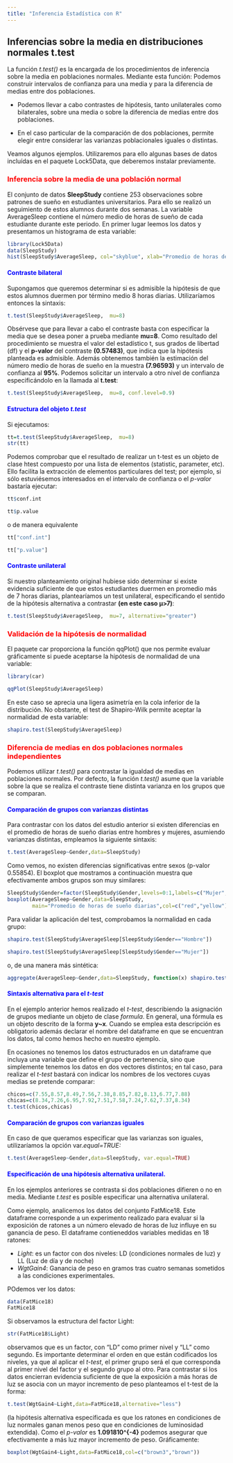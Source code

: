 ```yaml
---
title: "Inferencia Estadística con R"
---
```




## Inferencias sobre la media en distribuciones normales t.test
La función *t.test()* es la encargada de los procedimientos de inferencia sobre la media en poblaciones normales. Mediante esta función:
Podemos construir intervalos de confianza para una media y para la diferencia de medias entre dos poblaciones.

-   Podemos llevar a cabo contrastes de hipótesis, tanto unilaterales como bilaterales, sobre una media o sobre la diferencia de medias entre dos poblaciones.

-   En el caso particular de la comparación de dos poblaciones, permite elegir entre considerar las varianzas poblacionales iguales o distintas.

Veamos algunos ejemplos. Utilizaremos para ello algunas bases de  datos incluídas en el paquete Lock5Data, que deberemos instalar previamente.

### <span style="color:red">Inferencia sobre la media de una población normal</span>

El conjunto de datos **SleepStudy** contiene 253 observaciones sobre patrones de sueño en estudiantes universitarios. Para ello se realizó un seguimiento de estos alumnos durante dos semanas. La variable AverageSleep contiene el número medio de horas de sueño de cada estudiante durante este periodo. En primer lugar leemos los datos y presentamos un histograma de esta variable:

```r
library(Lock5Data)  
data(SleepStudy)    
hist(SleepStudy$AverageSleep, col="skyblue", xlab="Promedio de horas de sueño diarias", main="Estudio del sueño en \n estudiantes universitarios")  
```

#### <span style="color:blue">Contraste bilateral</span>
Supongamos que queremos determinar si es admisible la hipótesis de que estos alumnos duermen por término medio 8 horas diarias. Utilizaríamos entonces la sintaxis:
```r
t.test(SleepStudy$AverageSleep,  mu=8)
```
Obsérvese que para llevar a cabo el contraste basta con especificar la media que se desea poner a prueba mediante **mu=8**. Como resultado del procedimiento se muestra el valor del estadístico t, sus grados de libertad (df) y el **p-valor** del contraste **(0.57483)**, que indica que la hipótesis planteada es admisible. Además obtenemos también la estimación del número medio de horas de sueño en la muestra **(7.96593)** y un intervalo de confianza al **95%**. Podemos solicitar un intervalo a otro nivel de confianza especificándolo en la llamada al **t.test**:
```r
t.test(SleepStudy$AverageSleep,  mu=8, conf.level=0.9)
```



#### <span style="color:blue">Estructura del objeto *t.test*</span>

Si ejecutamos:

```r
tt=t.test(SleepStudy$AverageSleep,  mu=8)
str(tt)
```
Podemos comprobar que el resultado de realizar un t-test es un objeto de clase htest compuesto por una lista de elementos (statistic, parameter, etc). Ello facilita la extracción de elementos particulares del test; por ejemplo, si sólo estuviésemos interesados en el intervalo de confianza o el *p-valor* bastaría ejecutar:
```r
tt$conf.int
```
```r
tt$p.value
```
o de manera equivalente
```r
tt["conf.int"]
```
```r
tt["p.value"]
```


#### <span style="color:blue">Contraste unilateral</span>

Si nuestro planteamiento original hubiese sido determinar si existe evidencia suficiente de que estos estudiantes duermen en promedio más de 7 horas diarias, plantearíamos un test unilateral, especificando el sentido de la hipótesis alternativa a contrastar **(en este caso μ>7)**:

```r
t.test(SleepStudy$AverageSleep,  mu=7, alternative="greater")
```

### <span style="color:red">Validación de la hipótesis de normalidad</span>

El paquete car proporciona la función qqPlot() que nos permite evaluar gráficamente si puede aceptarse la hipótesis de normalidad de una variable:

```r
library(car)
```
```r
qqPlot(SleepStudy$AverageSleep)
```
En este caso se aprecia una ligera asimetría en la cola inferior de la distribución. No obstante, el test de Shapiro-Wilk permite aceptar la normalidad de esta variable:
```r
shapiro.test(SleepStudy$AverageSleep)
```

### <span style="color:red">Diferencia de medias en dos poblaciones normales independientes</span>
Podemos utilizar *t.test()* para contrastar la igualdad de medias en poblaciones normales. Por defecto, la función *t.test()* asume que la variable sobre la que se realiza el contraste tiene distinta varianza en los grupos que se comparan.

#### <span style="color:blue">Comparación de grupos con varianzas distintas</span>
Para contrastar con los datos del estudio anterior si existen diferencias en el promedio de horas de sueño diarias entre hombres y mujeres, asumiendo varianzas distintas, empleamos la siguiente sintaxis:
```r
t.test(AverageSleep~Gender,data=SleepStudy)
```
Como vemos, no existen diferencias significativas entre sexos (p-valor 0.55854). El boxplot que mostramos a continuación muestra que efectivamente ambos grupos son muy similares:

```r
SleepStudy$Gender=factor(SleepStudy$Gender,levels=0:1,labels=c("Mujer","Hombre"))
boxplot(AverageSleep~Gender,data=SleepStudy,
        main="Promedio de horas de sueño diarias",col=c("red","yellow"))
```
Para validar la aplicación del test, comprobamos la normalidad en cada grupo:
```r
shapiro.test(SleepStudy$AverageSleep[SleepStudy$Gender=="Hombre"])
```
```r
shapiro.test(SleepStudy$AverageSleep[SleepStudy$Gender=="Mujer"])
```
o, de una manera más sintética:
```r
aggregate(AverageSleep~Gender,data=SleepStudy, function(x) shapiro.test(x)$p.value)
```

#### <span style="color:blue">Sintaxis alternativa para el *t-test*</span>
En el ejemplo anterior hemos realizado el *t-test*, describiendo la asignación de grupos mediante un objeto de clase *formula*. En general, una fórmula es un objeto descrito de la forma **y~x**. Cuando se emplea esta descripción es obligatorio además declarar el nombre del dataframe en que se encuentran los datos, tal como hemos hecho en nuestro ejemplo.

En ocasiones no tenemos los datos estructurados en un dataframe que incluya una variable que define el grupo de pertenencia, sino que simplemente tenemos los datos en dos vectores distintos; en tal caso, para realizar el *t-test* bastará con indicar los nombres de los vectores cuyas medias se pretende comparar:
```r
chicos=c(7.55,8.57,8.49,7.56,7.38,8.85,7.82,8.13,6.77,7.88)
chicas=c(8.34,7.26,6.95,7.92,7.51,7.58,7.24,7.62,7.37,8.34)
t.test(chicos,chicas)
```

#### <span style="color:blue">Comparación de grupos con varianzas iguales</span>
En caso de que queramos especificar que las varianzas son iguales, utilizaríamos la opción var.*equal=TRUE:*
```r
t.test(AverageSleep~Gender,data=SleepStudy, var.equal=TRUE)
```


#### <span style="color:blue">Especificación de una hipótesis alternativa unilateral.</span>
En los ejemplos anteriores se contrasta si dos poblaciones difieren o no en media. Mediante *t.test* es posible especificar una alternativa unilateral.

Como ejemplo, analicemos los datos del conjunto FatMice18. Este dataframe corresponde a un experimento realizado para evaluar si la exposición de ratones a un número elevado de horas de luz influye en su ganancia de peso. El dataframe contieneddos variables medidas en 18 ratones:

-   *Light*: es un factor con dos niveles: LD (condiciones normales de luz) y LL (Luz de día y de noche)
-   *WgtGain4*: Ganancia de peso en gramos tras cuatro semanas sometidos a las condiciones experimentales.

POdemos ver los datos:
```r
data(FatMice18)
FatMice18
```

Si observamos la estructura del factor Light:
```r
str(FatMice18$Light)
```
observamos que es un factor, con “LD” como primer nivel y “LL” como segundo. Es importante determinar el orden en que están codificados los niveles, ya que al aplicar el *t-test*, el primer grupo será el que corresponda al primer nivel del factor y el segundo grupo al otro. Para contrastar si los datos encierran evidencia suficiente de que la exposición a más horas de luz se asocia con un mayor incremento de peso planteamos el t-test de la forma:
```r
t.test(WgtGain4~Light,data=FatMice18,alternative="less")
```
(la hipótesis alternativa especificada es que los ratones en condiciones de luz normales ganan menos peso que en condiciones de luminosidad extendida). Como el *p-valor* es **1.091810^{-4}** podemos asegurar que efectivamente a más luz mayor incremento de peso. Gráficamente:
```r
boxplot(WgtGain4~Light,data=FatMice18,col=c("brown3","brown"))
```